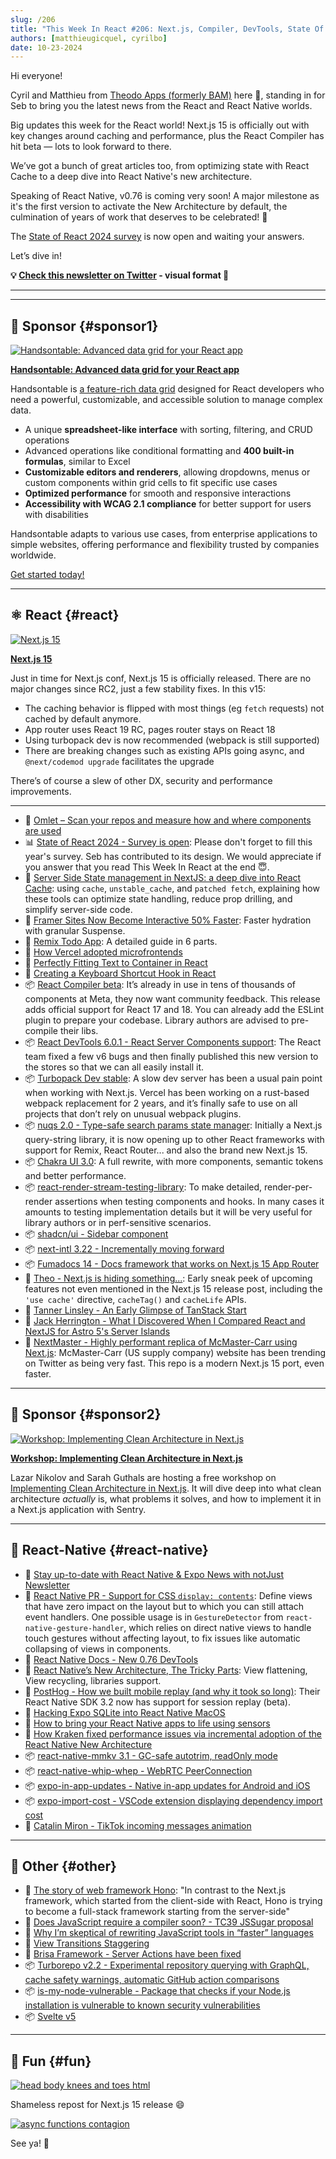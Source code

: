 ```yaml
---
slug: /206
title: "This Week In React #206: Next.js, Compiler, DevTools, State Of React, nuqs, Chakra UI, Remix, shadcn/ui, Turbopack, Microfrontends, Fumadocs, NewArch, react-native-mmkv, whip-whep, Svelte, Hono..."
authors: [matthieugicquel, cyrilbo]
date: 10-23-2024
---
```


Hi everyone!

Cyril and Matthieu from [Theodo Apps (formerly BAM)](https://apps.theodo.com/en?utm_source=thisweekinreact) here 👋, standing in for Seb to bring you the latest news from the React and React Native worlds.

Big updates this week for the React world! Next.js 15 is officially out with key changes around caching and performance, plus the React Compiler has hit beta — lots to look forward to there.

We’ve got a bunch of great articles too, from optimizing state with React Cache to a deep dive into React Native's new architecture.

Speaking of React Native, v0.76 is coming very soon! A major milestone as it's the first version to activate the New Architecture by default, the culmination of years of work that deserves to be celebrated! 🥳️

The [State of React 2024 survey](https://survey.devographics.com/en-US/survey/state-of-react/2024?source=this_week_in_react) is now open and waiting your answers.

Let’s dive in!

<!-- truncate -->

**💡 [Check this newsletter on Twitter](https://slo.im/thread) - visual format 🎨**

---


<Support />

---

## 💸 Sponsor {#sponsor1}

[![Handsontable: Advanced data grid for your React app](/emails/issues/206/handsontable.jpg)](https://handsontable.com/docs/react-data-grid/?utm_source=thisweekinreact&utm_medium=newsletter&utm_campaign=twirsep11)

**[Handsontable: Advanced data grid for your React app](https://handsontable.com/docs/react-data-grid/?utm_source=thisweekinreact&utm_medium=newsletter&utm_campaign=twirsep11)**

Handsontable is [a feature-rich data grid](https://handsontable.com/demo?utm_source=thisweekinreact&utm_medium=newsletter&utm_campaign=twirsep11) designed for React developers who need a powerful, customizable, and accessible solution to manage complex data.

- A unique **spreadsheet-like interface** with sorting, filtering, and CRUD operations
- Advanced operations like conditional formatting and **400 built-in formulas**, similar to Excel
- **Customizable editors and renderers**, allowing dropdowns, menus or custom components within grid cells to fit specific use cases
- **Optimized performance** for smooth and responsive interactions
- **Accessibility with WCAG 2.1 compliance** for better support for users with disabilities

Handsontable adapts to various use cases, from enterprise applications to simple websites, offering performance and flexibility trusted by companies worldwide.

[Get started today!](https://handsontable.com/docs/react-data-grid/?utm_source=thisweekinreact&utm_medium=newsletter&utm_campaign=twirsep11)

---

## ⚛️ React {#react}

[![Next.js 15](/emails/issues/206/nextjs-15.png)](https://nextjs.org/blog/next-15)

[**Next.js 15**](https://nextjs.org/blog/next-15)

Just in time for Next.js conf, Next.js 15 is officially released. There are no major changes since RC2, just a few stability fixes. In this v15:

- The caching behavior is flipped with most things (eg `fetch` requests) not cached by default anymore.
- App router uses React 19 RC, pages router stays on React 18
- Using turbopack dev is now recommended (webpack is still supported)
- There are breaking changes such as existing APIs going async, and `@next/codemod upgrade` facilitates the upgrade

There’s of course a slew of other DX, security and performance improvements.

---

- 💸 [Omlet – Scan your repos and measure how and where components are used](https://omlet.dev/?utm_campaign=partner_this-week-in-react_newsletter-quick-link-oct-2024)
- 📊 [State of React 2024 - Survey is open](https://survey.devographics.com/en-US/survey/state-of-react/2024?source=this_week_in_react): Please don't forget to fill this year's survey. Seb has contributed to its design. We would appreciate if you answer that you read This Week In React at the end 😇.
- 📜 [Server Side State management in NextJS: a deep dive into React Cache](https://www.yoseph.tech/posts/nextjs/server-side-state-management-in-nextjs-a-deep-dive-into-react-cache): using `cache`, `unstable_cache`, and `patched fetch`, explaining how these tools can optimize state handling, reduce prop drilling, and simplify server-side code.
- 📜 [Framer Sites Now Become Interactive 50% Faster](https://www.framer.com/blog/sites-interactive-faster/): Faster hydration with granular Suspense.
- 📜 [Remix Todo App](https://www.udohjeremiah.com/blog/remix-todo-app-part-1-building-the-app-layout-and-structure): A detailed guide in 6 parts.
- 📜 [How Vercel adopted microfrontends](https://vercel.com/blog/how-vercel-adopted-microfrontends)
- 📜 [Perfectly Fitting Text to Container in React](https://sentry.engineering/blog/perfectly-fitting-text-to-container-in-react)
- 📜 [Creating a Keyboard Shortcut Hook in React](https://www.taniarascia.com/keyboard-shortcut-hook-react/)
- 📦 [React Compiler beta](https://react.dev/blog/2024/10/21/react-compiler-beta-release): It’s already in use in tens of thousands of components at Meta, they now want community feedback. This release adds official support for React 17 and 18. You can already add the ESLint plugin to prepare your codebase. Library authors are advised to pre-compile their libs.
- 📦 [React DevTools 6.0.1 - React Server Components support](https://github.com/facebook/react/blob/main/packages/react-devtools/CHANGELOG.md#601): The React team fixed a few v6 bugs and then finally published this new version to the stores so that we can all easily install it.
- 📦 [Turbopack Dev stable](https://nextjs.org/blog/turbopack-for-development-stable): A slow dev server has been a usual pain point when working with Next.js. Vercel has been working on a rust-based webpack replacement for 2 years, and it’s finally safe to use on all projects that don’t rely on unusual webpack plugins.
- 📦 [nuqs 2.0 - Type-safe search params state manager](https://nuqs.47ng.com/blog/nuqs-2): Initially a Next.js query-string library, it is now opening up to other React frameworks with support for Remix, React Router... and also the brand new Next.js 15.
- 📦 [Chakra UI 3.0](https://www.chakra-ui.com/blog/00-announcing-v3): A full rewrite, with more components, semantic tokens and better performance.
- 📦 [react-render-stream-testing-library](https://github.com/testing-library/react-render-stream-testing-library): To make detailed, render-per-render assertions when testing components and hooks. In many cases it amounts to testing implementation details but it will be very useful for library authors or in perf-sensitive scenarios.
- 📦 [shadcn/ui - Sidebar component](https://ui.shadcn.com/docs/components/sidebar)
- 📦 [next-intl 3.22 - Incrementally moving forward](https://next-intl-docs.vercel.app/blog/next-intl-3-22)
- 📦 [Fumadocs 14 - Docs framework that works on Next.js 15 App Router](https://fumadocs.vercel.app/blog/v14)
- 🎥 [Theo - Next.js is hiding something...](https://www.youtube.com/watch?v=g4g2YUtjh9g): Early sneak peek of upcoming features not even mentioned in the Next.js 15 release post, including the `'use cache'` directive, `cacheTag()` and `cacheLife` APIs.
- 🎥 [Tanner Linsley - An Early Glimpse of TanStack Start](https://www.youtube.com/watch?v=AuHqwQsf64o)
- 🎥 [Jack Herrington - What I Discovered When I Compared React and NextJS for Astro 5's Server Islands](https://www.youtube.com/watch?v=rCkhCG7n8sA)
- 🔗 [NextMaster - Highly performant replica of McMaster-Carr using Next.js](https://github.com/ethanniser/NextMaster): McMaster-Carr (US supply company) website has been trending on Twitter as being very fast. This repo is a modern Next.js 15 port, even faster.

<SubscribeFormEmbed placement="middle" />

---

## 💸 Sponsor {#sponsor2}

[![Workshop: Implementing Clean Architecture in Next.js](/emails/issues/206/sentry.jpg)](https://sentry.io/resources/clean-architecture-nextjs/?utm_source=thisweekinreact&utm_medium=paid-community&utm_campaign=debuggability-fy25q3-cleanarchworkshop&utm_content=newsletter-lazar-rsvp)

**[Workshop: Implementing Clean Architecture in Next.js](https://sentry.io/resources/clean-architecture-nextjs/?utm_source=thisweekinreact&utm_medium=paid-community&utm_campaign=debuggability-fy25q3-cleanarchworkshop&utm_content=newsletter-lazar-rsvp)**

Lazar Nikolov and Sarah Guthals are hosting a free workshop on [Implementing Clean Architecture in Next.js](https://sentry.io/resources/clean-architecture-nextjs/?utm_source=thisweekinreact&utm_medium=paid-community&utm_campaign=debuggability-fy25q3-cleanarchworkshop&utm_content=newsletter-lazar-rsvp). It will dive deep into what clean architecture _actually_ is, what problems it solves, and how to implement it in a Next.js application with Sentry.

---

## 📱 React-Native {#react-native}

- 💸 [Stay up-to-date with React Native & Expo News with notJust Newsletter](https://www.notjust.dev/newsletter?utm_source=twir&utm_medium=email&utm_campaign=newsletter)
- 👀 [React Native PR - Support for CSS `display: contents`](https://github.com/facebook/react-native/pull/46584): Define views that have zero impact on the layout but to which you can still attach event handlers. One possible usage is in `GestureDetector` from `react-native-gesture-handler`, which relies on direct native views to handle touch gestures without affecting layout, to fix issues like automatic collapsing of views in components.
- 📖 [React Native Docs - New 0.76 DevTools](https://reactnative.dev/docs/next/react-native-devtools)
- 📜 [React Native’s New Architecture, The Tricky Parts](https://blog.swmansion.com/react-natives-new-architecture-the-tricky-parts-1-2-bb0c16950f2d): View flattening, View recycling, libraries support.
- 📜 [PostHog - How we built mobile replay (and why it took so long)](https://posthog.com/blog/mobile-session-replay): Their React Native SDK 3.2 now has support for session replay (beta).
- 📜 [Hacking Expo SQLite into React Native MacOS](https://coolsoftware.dev/blog/hacking-expo-sqlite-into-react-native-macos/)
- 📜 [How to bring your React Native apps to life using sensors](https://expo.dev/blog/how-to-bring-your-react-native-apps-to-life-using-sensors)
- 📜 [How Kraken fixed performance issues via incremental adoption of the React Native New Architecture](https://blog.kraken.com/product/engineering/how-kraken-fixed-performance-issues-via-incremental-adoption-of-the-react-native-new-architecture)
- 📦 [react-native-mmkv 3.1 - GC-safe autotrim, readOnly mode](https://github.com/mrousavy/react-native-mmkv/releases/tag/v3.1.0)
- 📦 [react-native-whip-whep - WebRTC PeerConnection](https://blog.swmansion.com/introducing-react-native-whip-whep-ac9e5588d4da?source=rss----e003bf129483---4)
- 📦 [expo-in-app-updates - Native in-app updates for Android and iOS](https://github.com/SohelIslamImran/expo-in-app-updates)
- 📦 [expo-import-cost - VSCode extension displaying dependency import cost](https://github.com/SohelIslamImran/expo-import-cost)
- 🎥 [Catalin Miron - TikTok incoming messages animation](https://www.youtube.com/watch?v=dFUaYZ_AXcc)

---

## 🔀 Other {#other}

- 📜 [The story of web framework Hono](https://blog.cloudflare.com/the-story-of-web-framework-hono-from-the-creator-of-hono/): "In contrast to the Next.js framework, which started from the client-side with React, Hono is trying to become a full-stack framework starting from the server-side"
- 📜 [Does JavaScript require a compiler soon? - TC39 JSSugar proposal](https://bleepbloop.studio/posts/new-tc39-proposal-does-javascript-require-a-compiler-soon)
- 📜 [Why I’m skeptical of rewriting JavaScript tools in “faster” languages](https://nolanlawson.com/2024/10/20/why-im-skeptical-of-rewriting-javascript-tools-in-faster-languages/)
- 📜 [View Transitions Staggering](https://frontendmasters.com/blog/view-transitions-staggering/)
- 📜 [Brisa Framework - Server Actions have been fixed](https://brisa.build/blog/server-actions-have-been-fixed)
- 📦 [Turborepo v2.2 - Experimental repository querying with GraphQL, cache safety warnings, automatic GitHub action comparisons](https://turbo.build/blog/turbo-2-2-0)
- 📦 [is-my-node-vulnerable - Package that checks if your Node.js installation is vulnerable to known security vulnerabilities](https://github.com/RafaelGSS/is-my-node-vulnerable)
- 📦 [Svelte v5](https://svelte.dev/blog/svelte-5-release-candidate)

---

## 🤭 Fun {#fun}

[![head body knees and toes html](/emails/issues/206/meme2.jpg)](https://x.com/mrousavy/status/1846497922675810533)

Shameless repost for Next.js 15 release 😄

[![async functions contagion](/emails/issues/206/meme.jpg)](https://x.com/sebastienlorber/status/1848743816162869640)

See ya! 👋
